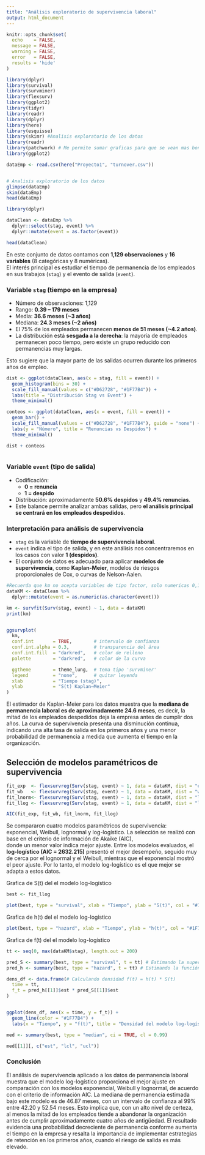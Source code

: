 ```yaml
---
title: "Análisis exploratorio de supervivencia laboral"
output: html_document
---
```




```r
knitr::opts_chunk$set(
  echo    = FALSE,   
  message = FALSE,   
  warning = FALSE,   
  error   = FALSE,   
  results = 'hide'   
)

library(dplyr)
library(survival)
library(survminer)
library(flexsurv)
library(ggplot2)
library(tidyr)
library(readr)
library(dplyr)
library(here)
library(esquisse)
library(skimr) #Analisis exploratorio de los datos
library(readr)
library(patchwork) # Me permite sumar graficas para que se vean mas bonitas
library(ggplot2)
```


```r
dataEmp <- read.csv(here("Proyecto1", "turnover.csv"))



```



```r
# Analisis exploratorio de los datos
glimpse(dataEmp)
skim(dataEmp)
head(dataEmp)
```

```r
library(dplyr)

dataClean <- dataEmp %>%
  dplyr::select(stag, event) %>%
  dplyr::mutate(event = as.factor(event))

head(dataClean)

```

En este conjunto de datos contamos con **1,129 observaciones** y **16 variables** (8 categóricas y 8 numéricas).  
El interés principal es estudiar el tiempo de permanencia de los empleados en sus trabajos (`stag`) y el evento de salida (`event`).

### Variable `stag` (tiempo en la empresa)
- Número de observaciones: 1,129  
- Rango: **0.39 – 179 meses**  
- Media: **36.6 meses (~3 años)**  
- Mediana: **24.3 meses (~2 años)**  
- El 75% de los empleados permanecen **menos de 51 meses (~4.2 años)**.  
- La distribución está **sesgada a la derecha**: la mayoría de empleados permanecen poco tiempo, pero existe un grupo reducido con permanencias muy largas.

Esto sugiere que la mayor parte de las salidas ocurren durante los primeros años de empleo.

```r
dist <- ggplot(dataClean, aes(x = stag, fill = event)) +
  geom_histogram(bins = 30) +
  scale_fill_manual(values = c("#D62728", "#1F77B4")) +
  labs(title = "Distribución Stag vs Event") +
  theme_minimal()

conteos <- ggplot(dataClean, aes(x = event, fill = event)) +
  geom_bar() +
  scale_fill_manual(values = c("#D62728", "#1F77B4"), guide = "none") +
  labs(y = "Número", title = "Renuncias vs Despidos") +
  theme_minimal()

dist + conteos  



```

### Variable `event` (tipo de salida)
- Codificación:
  - **0 = renuncia**
  - **1 = despido**
- Distribución: aproximadamente **50.6% despidos** y **49.4% renuncias**.  
- Este balance permite analizar ambas salidas, pero **el análisis principal se centrará en los empleados despedidos**.

### Interpretación para análisis de supervivencia
- `stag` es la variable de **tiempo de supervivencia laboral**.  
- `event` indica el tipo de salida, y en este análisis nos concentraremos en los casos con valor **1 (despidos)**.  
- El conjunto de datos es adecuado para aplicar **modelos de supervivencia**, como **Kaplan-Meier**, modelos de riesgos proporcionales de Cox, o curvas de Nelson-Aalen.  


```r
#Recuerda que km no acepta variables de tipo factor, solo numericas 0,1 
dataKM <- dataClean %>%
  dplyr::mutate(event = as.numeric(as.character(event)))

km <- survfit(Surv(stag, event) ~ 1, data = dataKM)
print(km)


ggsurvplot(
  km,
  conf.int       = TRUE,        # intervalo de confianza
  conf.int.alpha = 0.3,         # transparencia del área
  conf.int.fill  = "darkred",   # color de relleno
  palette        = "darkred",   # color de la curva

  ggtheme        = theme_lung,  # tema tipo 'survminer'
  legend         = "none",      # quitar leyenda
  xlab           = "Tiempo (stag)",
  ylab           = "S(t) Kaplan–Meier"
)

```

El estimador de Kaplan-Meier para los datos muestra que la **mediana de permanencia laboral es de aproximadamente 24.6 meses**, es decir, 
la mitad de los empleados despedidos deja la empresa antes de cumplir dos años. La curva de supervivencia presenta una disminución continua, indicando una alta tasa de salida 
en los primeros años y una menor probabilidad de permanencia a medida que aumenta el tiempo en la organización.


## Selección de modelos paramétricos de supervivencia

```r
fit_exp  <- flexsurvreg(Surv(stag, event) ~ 1, data = dataKM, dist = "exp")
fit_wb   <- flexsurvreg(Surv(stag, event) ~ 1, data = dataKM, dist = "weibull")
fit_lnorm<- flexsurvreg(Surv(stag, event) ~ 1, data = dataKM, dist = "lognormal")
fit_llog <- flexsurvreg(Surv(stag, event) ~ 1, data = dataKM, dist = "llogis")

AIC(fit_exp, fit_wb, fit_lnorm, fit_llog)
```

Se compararon cuatro modelos paramétricos de supervivencia: exponencial, Weibull, lognormal y log-logístico. La selección se realizó con base en el criterio de información de Akaike (AIC),  
donde un menor valor indica mejor ajuste. Entre los modelos evaluados, el **log-logístico (AIC = 2632.215)** presentó el mejor desempeño, seguido muy de cerca por el lognormal y el Weibull, 
mientras que el exponencial mostró el peor ajuste. Por lo tanto, el modelo log-logístico es el que mejor se adapta a estos datos.


Grafica de S(t) del el modelo log-logístico

```r
best <- fit_llog

plot(best, type = "survival", xlab = "Tiempo", ylab = "S(t)", col = "#1F77B4")

```


Grafica de h(t) del el modelo log-logístico

```r
plot(best, type = "hazard", xlab = "Tiempo", ylab = "h(t)", col = "#1F77B4")
```


Grafica de f(t) del el modelo log-logístico

```r
tt <- seq(0, max(dataKM$stag), length.out = 200)

pred_S <- summary(best, type = "survival", t = tt) # Estimando la supervivencia S(t)
pred_h <- summary(best, type = "hazard", t = tt) # Estimando la función de riesgo h(t)

dens_df <- data.frame(# Calculando densidad f(t) = h(t) * S(t)
  time = tt,
  f_t = pred_h[[1]]$est * pred_S[[1]]$est
)


ggplot(dens_df, aes(x = time, y = f_t)) +
  geom_line(color = "#1F77B4") +
  labs(x = "Tiempo", y = "f(t)", title = "Densidad del modelo log-logístico")

```


```r

med <- summary(best, type = "median", ci = TRUE, cl = 0.99)

med[[1]][, c("est", "lcl", "ucl")]

```


### Conclusión

El análisis de supervivencia aplicado a los datos de permanencia laboral muestra que el modelo log-logístico proporciona el mejor ajuste en comparación con los modelos exponencial,
 Weibull y lognormal, de acuerdo con el criterio de información AIC. La mediana de permanencia estimada bajo este modelo es de 46.87 meses, con un intervalo de confianza al 99% entre 42.20 
 y 52.54 meses. Esto implica que, con un alto nivel de certeza, al menos la mitad de los empleados tiende a abandonar la organización antes de cumplir aproximadamente cuatro años de antigüedad.
El resultado evidencia una probabilidad decreciente de permanencia conforme aumenta el tiempo en la empresa y resalta la importancia de implementar estrategias de retención en los primeros 
años, cuando el riesgo de salida es más elevado.